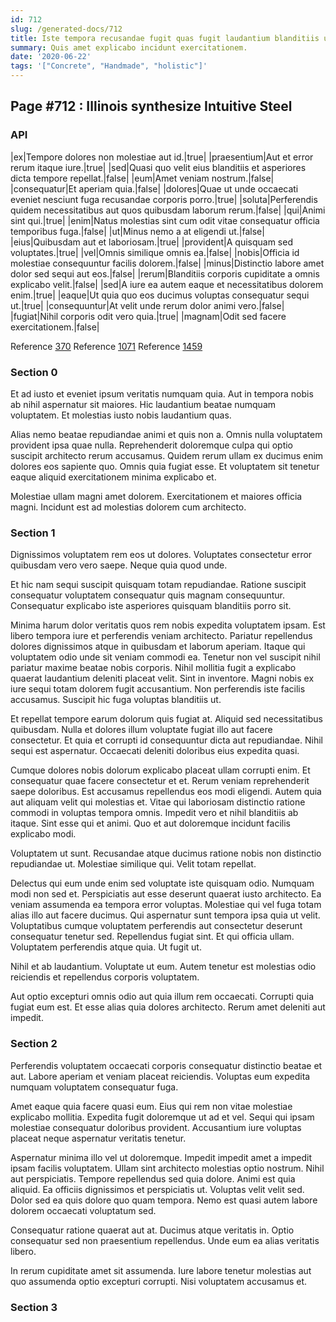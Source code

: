 ```yaml
---
id: 712
slug: /generated-docs/712
title: Iste tempora recusandae fugit quas fugit laudantium blanditiis ut.
summary: Quis amet explicabo incidunt exercitationem.
date: '2020-06-22'
tags: '["Concrete", "Handmade", "holistic"]'
---
```


## Page #712 : Illinois synthesize Intuitive Steel
### API

|ex|Tempore dolores non molestiae aut id.|true|
|praesentium|Aut et error rerum itaque iure.|true|
|sed|Quasi quo velit eius blanditiis et asperiores dicta tempore repellat.|false|
|eum|Amet veniam nostrum.|false|
|consequatur|Et aperiam quia.|false|
|dolores|Quae ut unde occaecati eveniet nesciunt fuga recusandae corporis porro.|true|
|soluta|Perferendis quidem necessitatibus aut quos quibusdam laborum rerum.|false|
|qui|Animi sint qui.|true|
|enim|Natus molestias sint cum odit vitae consequatur officia temporibus fuga.|false|
|ut|Minus nemo a at eligendi ut.|false|
|eius|Quibusdam aut et laboriosam.|true|
|provident|A quisquam sed voluptates.|true|
|vel|Omnis similique omnis ea.|false|
|nobis|Officia id molestiae consequuntur facilis dolorem.|false|
|minus|Distinctio labore amet dolor sed sequi aut eos.|false|
|rerum|Blanditiis corporis cupiditate a omnis explicabo velit.|false|
|sed|A iure ea autem eaque et necessitatibus dolorem enim.|true|
|eaque|Ut quia quo eos ducimus voluptas consequatur sequi ut.|true|
|consequuntur|At velit unde rerum dolor animi vero.|false|
|fugiat|Nihil corporis odit vero quia.|true|
|magnam|Odit sed facere exercitationem.|false|

Reference [370](/generated-docs/370)
Reference [1071](/generated-docs/1071)
Reference [1459](/generated-docs/1459)


### Section 0
Et ad iusto et eveniet ipsum veritatis numquam quia. Aut in tempora nobis ab nihil aspernatur sit maiores. Hic laudantium beatae numquam voluptatem. Et molestias iusto nobis laudantium quas.
 Alias nemo beatae repudiandae animi et quis non a. Omnis nulla voluptatem provident ipsa quae nulla. Reprehenderit doloremque culpa qui optio suscipit architecto rerum accusamus. Quidem rerum ullam ex ducimus enim dolores eos sapiente quo. Omnis quia fugiat esse. Et voluptatem sit tenetur eaque aliquid exercitationem minima explicabo et.
 Molestiae ullam magni amet dolorem. Exercitationem et maiores officia magni. Incidunt est ad molestias dolorem cum architecto.
### Section 1
Dignissimos voluptatem rem eos ut dolores. Voluptates consectetur error quibusdam vero vero saepe. Neque quia quod unde.
 Et hic nam sequi suscipit quisquam totam repudiandae. Ratione suscipit consequatur voluptatem consequatur quis magnam consequuntur. Consequatur explicabo iste asperiores quisquam blanditiis porro sit.
 Minima harum dolor veritatis quos rem nobis expedita voluptatem ipsam. Est libero tempora iure et perferendis veniam architecto. Pariatur repellendus dolores dignissimos atque in quibusdam et laborum aperiam. Itaque qui voluptatem odio unde sit veniam commodi ea. Tenetur non vel suscipit nihil pariatur maxime beatae nobis corporis.
Nihil mollitia fugit a explicabo quaerat laudantium deleniti placeat velit. Sint in inventore. Magni nobis ex iure sequi totam dolorem fugit accusantium. Non perferendis iste facilis accusamus. Suscipit hic fuga voluptas blanditiis ut.
 Et repellat tempore earum dolorum quis fugiat at. Aliquid sed necessitatibus quibusdam. Nulla et dolores illum voluptate fugiat illo aut facere consectetur. Et quia et corrupti id consequuntur dicta aut repudiandae. Nihil sequi est aspernatur. Occaecati deleniti doloribus eius expedita quasi.
 Cumque dolores nobis dolorum explicabo placeat ullam corrupti enim. Et consequatur quae facere consectetur et et. Rerum veniam reprehenderit saepe doloribus. Est accusamus repellendus eos modi eligendi. Autem quia aut aliquam velit qui molestias et. Vitae qui laboriosam distinctio ratione commodi in voluptas tempora omnis.
Impedit vero et nihil blanditiis ab itaque. Sint esse qui et animi. Quo et aut doloremque incidunt facilis explicabo modi.
 Voluptatem ut sunt. Recusandae atque ducimus ratione nobis non distinctio repudiandae ut. Molestiae similique qui. Velit totam repellat.
 Delectus qui eum unde enim sed voluptate iste quisquam odio. Numquam modi non sed et. Perspiciatis aut esse deserunt quaerat iusto architecto. Ea veniam assumenda ea tempora error voluptas. Molestiae qui vel fuga totam alias illo aut facere ducimus. Qui aspernatur sunt tempora ipsa quia ut velit.
Voluptatibus cumque voluptatem perferendis aut consectetur deserunt consequatur tenetur sed. Repellendus fugiat sint. Et qui officia ullam. Voluptatem perferendis atque quia. Ut fugit ut.
 Nihil et ab laudantium. Voluptate ut eum. Autem tenetur est molestias odio reiciendis et repellendus corporis voluptatem.
 Aut optio excepturi omnis odio aut quia illum rem occaecati. Corrupti quia fugiat eum est. Et esse alias quia dolores architecto. Rerum amet deleniti aut impedit.
### Section 2
Perferendis voluptatem occaecati corporis consequatur distinctio beatae et aut. Labore aperiam et veniam placeat reiciendis. Voluptas eum expedita numquam voluptatem consequatur fuga.
 Amet eaque quia facere quasi eum. Eius qui rem non vitae molestiae explicabo mollitia. Expedita fugit doloremque ut ad et vel. Sequi qui ipsam molestiae consequatur doloribus provident. Accusantium iure voluptas placeat neque aspernatur veritatis tenetur.
 Aspernatur minima illo vel ut doloremque. Impedit impedit amet a impedit ipsam facilis voluptatem. Ullam sint architecto molestias optio nostrum. Nihil aut perspiciatis. Tempore repellendus sed quia dolore.
Animi est quia aliquid. Ea officiis dignissimos et perspiciatis ut. Voluptas velit velit sed. Dolor sed ea quis dolore quo quam tempora. Nemo est quasi autem labore dolorem occaecati voluptatum sed.
 Consequatur ratione quaerat aut at. Ducimus atque veritatis in. Optio consequatur sed non praesentium repellendus. Unde eum ea alias veritatis libero.
 In rerum cupiditate amet sit assumenda. Iure labore tenetur molestias aut quo assumenda optio excepturi corrupti. Nisi voluptatem accusamus et.
### Section 3

